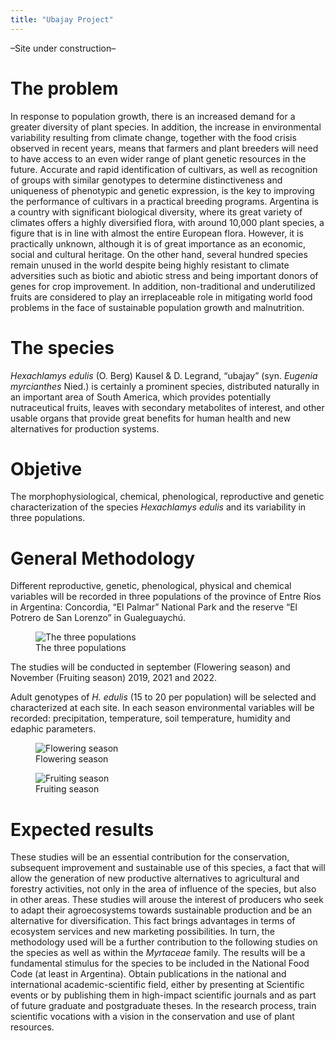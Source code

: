 ```yaml
---
title: "Ubajay Project"
---
```


--Site under construction--

# The problem

In response to population growth, there is an increased demand for a greater diversity of plant species. In addition, the increase in environmental variability resulting from climate change, together with the food crisis observed in recent years, means that farmers and plant breeders will need to have access to an even wider range of plant genetic resources in the future. Accurate and rapid identification of cultivars, as well as recognition of groups with similar genotypes to determine distinctiveness and uniqueness of phenotypic and genetic expression, is the key to improving the performance of cultivars in a practical breeding programs.
Argentina is a country with significant biological diversity, where its great variety of climates offers a highly diversified flora, with around 10,000 plant species, a figure that is in line with almost the entire European flora. However, it is practically unknown, although it is of great importance as an economic, social and cultural heritage. On the other hand, several hundred species remain unused in the world despite being highly resistant to climate adversities such as biotic and abiotic stress and being important donors of genes for crop improvement. In addition, non-traditional and underutilized fruits are considered to play an irreplaceable role in mitigating world food problems in the face of sustainable population growth and malnutrition.

# The species

*Hexachlamys edulis* (O. Berg) Kausel & D. Legrand,
“ubajay” (syn. *Eugenia myrcianthes* Nied.) is certainly a prominent species, distributed naturally in an important area of South
America, which provides potentially nutraceutical
fruits, leaves with secondary metabolites of interest,
and other usable organs that provide great benefits
for human health and new alternatives for production systems.

# Objetive

The morphophysiological, chemical, phenological, reproductive and genetic characterization of the species *Hexachlamys edulis* and its variability in three populations.

# General Methodology

Different reproductive, genetic, phenological, physical and chemical variables will be recorded in three populations of the province of Entre Ríos in Argentina: Concordia, "El Palmar" National Park and the reserve "El Potrero de San Lorenzo" in Gualeguaychú.

![The three populations](https://github.com/ipovilonis/ipovilonis.github.io/blob/main/mappoblacion.jpg?raw=true)

The studies will be conducted in september (Flowering season) and November (Fruiting season) 2019, 2021 and 2022.

Adult genotypes of *H. edulis* (15 to 20 per population) will be selected and characterized at each site. In each season environmental variables will be recorded: precipitation, temperature, soil temperature, humidity and edaphic parameters.

![Flowering season](https://github.com/ipovilonis/ipovilonis.github.io/blob/main/IMG_20210909_123203.jpg?raw=true)

![Fruiting season](https://github.com/ipovilonis/ipovilonis.github.io/blob/main/IMG_20211111_104511.jpg?raw=true)

# Expected results

These studies will be an essential contribution for the conservation, subsequent improvement and sustainable use of this species, a fact that will allow the generation of new productive alternatives to agricultural and forestry activities, not only in the area of influence of the species, but also in other areas.
These studies will arouse the interest of producers who seek to adapt their agroecosystems towards sustainable production and be an alternative for diversification. This fact brings advantages in terms of ecosystem services and new marketing possibilities.
In turn, the methodology used will be a further contribution to the following studies on the species as well as within the *Myrtaceae* family.
The results will be a fundamental stimulus for the species to be included in the National Food Code (at least in Argentina).
Obtain publications in the national and international academic-scientific field, either by presenting at Scientific events or by publishing them in high-impact scientific journals and as part of future graduate and postgraduate theses.
In the research process, train scientific vocations with a vision in the conservation and use of plant resources.